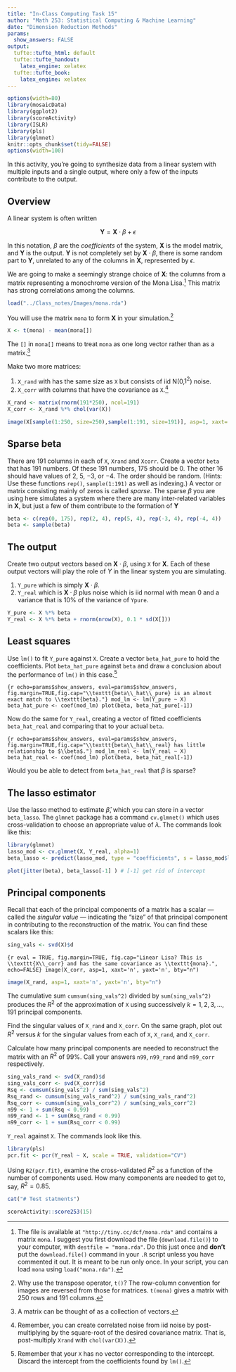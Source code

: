 ```yaml
---
title: "In-Class Computing Task 15"
author: "Math 253: Statistical Computing & Machine Learning"
date: "Dimension Reduction Methods"
params:
  show_answers: FALSE
output:
  tufte::tufte_html: default
  tufte::tufte_handout:
    latex_engine: xelatex
  tufte::tufte_book:
    latex_engine: xelatex
---
```


```r
options(width=80)
library(mosaicData)
library(ggplot2)
library(scoreActivity)
library(ISLR)
library(pls)
library(glmnet)
knitr::opts_chunk$set(tidy=FALSE)
options(width=100)
```

In this activity, you're going to synthesize data from a linear system with multiple inputs and a single output, where only a few of the inputs contribute to the output.

## Overview

A linear system is often written

$${\mathbf Y} =  {\mathbf X} \cdot \beta + \epsilon$$

In this notation, $\beta$ are the *coefficients* of the system, ${\mathbf X}$ is the model matrix, and ${\mathbf Y}$ is the output.  ${\mathbf Y}$ is not completely set by ${\mathbf X} \cdot {\beta}$, there is some random part to ${\mathbf Y}$, unrelated to any of the columns in ${\mathbf X}$, represented by $\epsilon$.

We are going to make a seemingly strange choice of ${\mathbf X}$: the columns from a matrix representing a monochrome version of the Mona Lisa.^[The file is available at `"http://tiny.cc/dcf/mona.rda"` and contains a matrix `mona`.  I suggest you first download the file (`download.file()`) to your computer, with `destfile = "mona.rda"`. Do this just once and **don't** put the `download.file()` command in your `.R` script unless you have commented it out. It is meant to be run only once. In your script, you can load `mona` using `load("mona.rda")`.] This matrix has strong correlations among the columns.
```r
load("../Class_notes/Images/mona.rda")
```

You will use the matrix `mona` to form ${\mathbf X}$ in your simulation.^[Why use the transpose operator, `t()`?  The row-column convention for images are reversed from those for matrices.  `t(mona)` gives a matrix with 250 rows and 191 columns.]
```r
X <- t(mona) - mean(mona[])
```
The `[]` in `mona[]` means to treat `mona` as one long vector rather than as a matrix.^[A matrix can be thought of as a collection of vectors.] 

\enlargethispage{1.5in}
Make two more matrices:

1. `X_rand` with has the same size as `X` but consists of iid N($0$,$1^2$) noise.
2. `X_corr` with columns that have the covariance as `X`.^[Remember, you can create correlated noise from iid noise by post-multiplying by the square-root of the desired covariance matrix.  That is, post-multiply `Xrand` with `chol(var(X))`.]

```r
X_rand <- matrix(rnorm(191*250), ncol=191)
X_corr <- X_rand %*% chol(var(X))
```

```r
image(X[sample(1:250, size=250),sample(1:191, size=191)], asp=1, xaxt='n', yaxt='n', bty="n")
```


## Sparse beta

There are 191 columns in each of `X`, `Xrand` and `Xcorr`.  Create a vector `beta` that has 191 numbers.  Of these 191 numbers, 175 should be 0.  The other 16 should have values of 2, 5, $-3$, or $-4$.  The order should be random. (Hints: Use these functions `rep()`, `sample(1:191)` as well as indexing.) A vector or matrix consisting mainly of zeros is called *sparse*.  The sparse $\beta$ you are using here simulates a system where there are many inter-related variables in ${\mathbf X}$, but just a few of them contribute to the formation of ${\mathbf Y}$

```r
beta <- c(rep(0, 175), rep(2, 4), rep(5, 4), rep(-3, 4), rep(-4, 4))
beta <- sample(beta)
```

## The output

Create two output vectors based on ${\mathbf X} \cdot {\beta}$, using `X` for ${\mathbf X}$. Each of these output vectors will play the role of $Y$ in the linear system you are simulating.

\newpage

1. `Y_pure` which is simply ${\mathbf X} \cdot {\beta}$.
2. `Y_real` which is ${\mathbf X} \cdot {\beta}$ plus noise which is iid normal with mean 0 and a variance that is 10% of the variance of `Ypure`.

```r
Y_pure <- X %*% beta
Y_real <- X %*% beta + rnorm(nrow(X), 0.1 * sd(X[]))
```

## Least squares

Use `lm()` to fit `Y_pure` against `X`. Create a vector `beta_hat_pure` to hold the coefficients.  Plot `beta_hat_pure` against `beta` and draw a conclusion about the performance of `lm()` in this case.^[Remember that your `X` has no vector corresponding to the intercept.  Discard the intercept from the coefficients found by `lm()`.]

```{r echo=params$show_answers, eval=params$show_answers, fig.margin=TRUE,fig.cap="\\texttt{beta\\_hat\\_pure} is an almost exact match to \\texttt{beta}."}
mod_lm <- lm(Y_pure ~ X)
beta_hat_pure <- coef(mod_lm)
plot(beta, beta_hat_pure[-1])
```

Now do the same for `Y_real`, creating a vector of fitted coefficients `beta_hat_real` and comparing that to your actual `beta`.

```{r echo=params$show_answers, eval=params$show_answers, fig.margin=TRUE,fig.cap="\\texttt{beta\\_hat\\_real} has little relationship to $\\beta$."}
mod_lm_real <- lm(Y_real ~ X)
beta_hat_real <- coef(mod_lm)
plot(beta, beta_hat_real[-1])
```

Would you be able to detect from `beta_hat_real` that ${\beta}$ is sparse?

## The lasso estimator

Use the lasso method to estimate ${\hat{\beta}}$, which you can store in a vector `beta_lasso`. The `glmnet` package has a command `cv.glmnet()` which uses cross-validation to choose an appropriate value of $\lambda$. The commands look like this:

```r
library(glmnet)
lasso_mod <- cv.glmnet(X, Y_real, alpha=1)
beta_lasso <- predict(lasso_mod, type = "coefficients", s = lasso_mod$lambda.min)
```


```r
plot(jitter(beta), beta_lasso[-1] ) # [-1] get rid of intercept
```

\enlargethispage{1.5in}

## Principal components

Recall that each of the principal components of a matrix has a scalar --- called the *singular value* --- indicating the "size" of that principal component in contributing to the reconstruction of the matrix.  You can find these scalars like this:
```r
sing_vals <- svd(X)$d
```

```{r eval = TRUE, fig.margin=TRUE, fig.cap="Linear Lisa? This is \\texttt{X\\_corr} and has the same covariance as \\texttt{mona}.", echo=FALSE}
image(X_corr, asp=1, xaxt='n', yaxt='n', bty="n")
```

```r
image(X_rand, asp=1, xaxt='n', yaxt='n', bty="n")
```


The cumulative sum `cumsum(sing_vals^2)` divided by `sum(sing_vals^2)` produces the $R^2$ of the approximation of `X` using successively $k = 1, 2, 3, ..., 191$ principal components.

Find the singular values of `X_rand` and `X_corr`. On the same graph, plot out $R^2$ versus $k$ for the singular values from each of  `X`, `X_rand`, and `X_corr`.

Calculate how many principal components are needed to reconstruct the matrix with an $R^2$ of 99%.  Call your answers `n99`, `n99_rand` and `n99_corr` respectively.

```r
sing_vals_rand <- svd(X_rand)$d
sing_vals_corr <- svd(X_corr)$d
Rsq <- cumsum(sing_vals^2) / sum(sing_vals^2)
Rsq_rand <- cumsum(sing_vals_rand^2) / sum(sing_vals_rand^2)
Rsq_corr <- cumsum(sing_vals_corr^2) / sum(sing_vals_corr^2)
n99 <- 1 + sum(Rsq < 0.99)
n99_rand <- 1 + sum(Rsq_rand < 0.99)
n99_corr <- 1 + sum(Rsq_corr < 0.99)
```



\newthought{Finally, use principal components to model} `Y_real` against `X`.  The commands look like this.

```r
library(pls)
pcr.fit <- pcr(Y_real ~ X, scale = TRUE, validation="CV") 
```

Using `R2(pcr.fit)`, examine the cross-validated $R^2$ as a function of the number of components used.  How many components are needed to get to, say, $R^2 = 0.85$.  


```r
cat("# Test statments")
```

```r
scoreActivity::score253(15)
```


